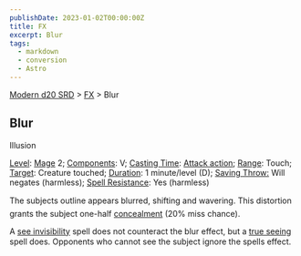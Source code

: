 ```yaml
---
publishDate: 2023-01-02T00:00:00Z
title: FX
excerpt: Blur
tags:
  - markdown
  - conversion
  - Astro
---
```


[Modern d20 SRD](/#modernD20) > [FX](modern-d20-srd-fx-index) > Blur

## Blur

Illusion

[Level](modern-d20-srd-fx-level): [Mage](modern-d20-srd-classes-advanced-mage) 2; [Components](modern-d20-srd-fx-components): V; [Casting Time](modern-d20-srd-fx-casting-time): [Attack action](modern-d20-srd-combat-attack-actions); [Range](modern-d20-srd-fx-range): Touch; [Target](modern-d20-srd-fx-target): Creature touched; [Duration](modern-d20-srd-fx-duration): 1 minute/level (D); [Saving Throw:](modern-d20-srd-basics-saving-throws) Will negates (harmless); [Spell Resistance](modern-d20-srd-special-abilities-spell-resistance): Yes (harmless)

The subjects outline appears blurred, shifting and wavering. This distortion grants the subject one-half [concealment](modern-d20-srd-combat-concealment) (20% miss chance).

A [see invisibility](modern-d20-srd-fx-see-invisibility) spell does not counteract the blur effect, but a [true seeing](modern-d20-srd-fx-true-seeing) spell does. Opponents who cannot see the subject ignore the spells effect.
